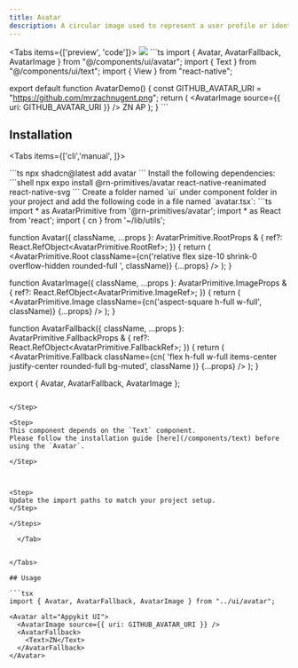 ```yaml
---
title: Avatar
description: A circular image used to represent a user profile or identity.
---
```


<Tabs items={['preview', 'code']}>
  <Tab value="preview">
    ![](./preview/avatar.png)
  </Tab>
  <Tab value="code">
    ```ts
    import { Avatar, AvatarFallback, AvatarImage } from "@/components/ui/avatar";
import { Text } from "@/components/ui/text";
import { View } from "react-native";

export default function AvatarDemo() {
  const GITHUB_AVATAR_URI = "https://github.com/mrzachnugent.png";
  return (
    <View className="flex-1 flex-row gap-8 justify-center items-center bg-background">
      <Avatar alt="Appykit UI">
        <AvatarImage source={{ uri: GITHUB_AVATAR_URI }} />
        <AvatarFallback>
          <Text>ZN</Text>
        </AvatarFallback>
      </Avatar>
      <Avatar alt="Appykit UI">
        <AvatarFallback>
          <Text className="">AP</Text>
        </AvatarFallback>
      </Avatar>
    </View>
  );
}
    ```
  </Tab>
</Tabs>

## Installation

<Tabs items={['cli','manual', ]}>
 
  <Tab value="cli">
  ```ts
npx shadcn@latest add avatar
```
  </Tab>
  <Tab value="manual">
   
<Steps>

<Step>
Install the following dependencies:
```shell
npx expo install @rn-primitives/avatar react-native-reanimated react-native-svg
```

</Step>
<Step>
Create a folder named `ui` under component folder in your project and add the following code in a file named `avatar.tsx`:
```ts
import * as AvatarPrimitive from '@rn-primitives/avatar';
import * as React from 'react';
import { cn } from '~/lib/utils';

function Avatar({
className,
...props
}: AvatarPrimitive.RootProps & {
ref?: React.RefObject<AvatarPrimitive.RootRef>;
}) {
return (
<AvatarPrimitive.Root
className={cn('relative flex size-10 shrink-0 overflow-hidden rounded-full ', className)}
{...props}
/>
);
}

function AvatarImage({
className,
...props
}: AvatarPrimitive.ImageProps & {
ref?: React.RefObject<AvatarPrimitive.ImageRef>;
}) {
return (
<AvatarPrimitive.Image className={cn('aspect-square h-full w-full', className)} {...props} />
);
}

function AvatarFallback({
className,
...props
}: AvatarPrimitive.FallbackProps & {
ref?: React.RefObject<AvatarPrimitive.FallbackRef>;
}) {
return (
<AvatarPrimitive.Fallback
className={cn(
'flex h-full w-full items-center justify-center rounded-full bg-muted',
className
)}
{...props}
/>
);
}

export { Avatar, AvatarFallback, AvatarImage };

````

</Step>

<Step>
This component depends on the `Text` component.
Please follow the installation guide [here](/components/text) before using the `Avatar`.

</Step>



<Step>
Update the import paths to match your project setup.
</Step>

</Steps>

  </Tab>


</Tabs>

## Usage

```tsx
import { Avatar, AvatarFallback, AvatarImage } from "../ui/avatar";
````

```tsx
<Avatar alt="Appykit UI">
  <AvatarImage source={{ uri: GITHUB_AVATAR_URI }} />
  <AvatarFallback>
    <Text>ZN</Text>
  </AvatarFallback>
</Avatar>
```
